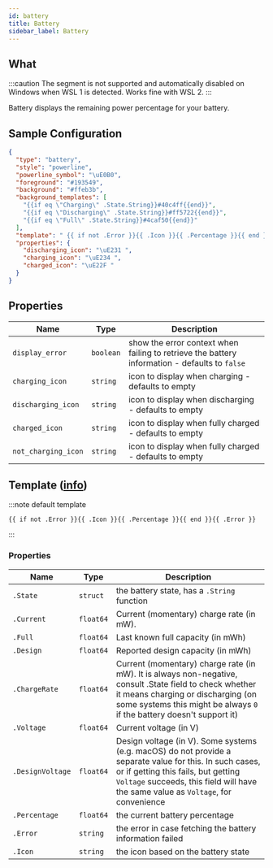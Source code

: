 ```yaml
---
id: battery
title: Battery
sidebar_label: Battery
---
```


## What

:::caution
The segment is not supported and automatically disabled on Windows when WSL 1 is detected. Works fine with WSL 2.
:::

Battery displays the remaining power percentage for your battery.

## Sample Configuration

```json
{
  "type": "battery",
  "style": "powerline",
  "powerline_symbol": "\uE0B0",
  "foreground": "#193549",
  "background": "#ffeb3b",
  "background_templates": [
    "{{if eq \"Charging\" .State.String}}#40c4ff{{end}}",
    "{{if eq \"Discharging\" .State.String}}#ff5722{{end}}",
    "{{if eq \"Full\" .State.String}}#4caf50{{end}}"
  ],
  "template": " {{ if not .Error }}{{ .Icon }}{{ .Percentage }}{{ end }}\uF295 ",
  "properties": {
    "discharging_icon": "\uE231 ",
    "charging_icon": "\uE234 ",
    "charged_icon": "\uE22F "
  }
}
```

## Properties

| Name                | Type      | Description                                                                                   |
| ------------------- | --------- | --------------------------------------------------------------------------------------------- |
| `display_error`     | `boolean` | show the error context when failing to retrieve the battery information - defaults to `false` |
| `charging_icon`     | `string`  | icon to display when charging - defaults to empty                                             |
| `discharging_icon`  | `string`  | icon to display when discharging - defaults to empty                                          |
| `charged_icon`      | `string`  | icon to display when fully charged - defaults to empty                                        |
| `not_charging_icon` | `string`  | icon to display when fully charged - defaults to empty                                        |

## Template ([info][templates])

:::note default template

```template
{{ if not .Error }}{{ .Icon }}{{ .Percentage }}{{ end }}{{ .Error }}
```

:::

### Properties

| Name             | Type      | Description                                                                                                                                                                                                                           |
| ---------------- | --------- | ------------------------------------------------------------------------------------------------------------------------------------------------------------------------------------------------------------------------------------- |
| `.State`         | `struct`  | the battery state, has a `.String` function                                                                                                                                                                                           |
| `.Current`       | `float64` | Current (momentary) charge rate (in mW).                                                                                                                                                                                              |
| `.Full`          | `float64` | Last known full capacity (in mWh)                                                                                                                                                                                                     |
| `.Design`        | `float64` | Reported design capacity (in mWh)                                                                                                                                                                                                     |
| `.ChargeRate`    | `float64` | Current (momentary) charge rate (in mW). It is always non-negative, consult .State field to check whether it means charging or discharging (on some systems this might be always `0` if the battery doesn't support it)               |
| `.Voltage`       | `float64` | Current voltage (in V)                                                                                                                                                                                                                |
| `.DesignVoltage` | `float64` | Design voltage (in V). Some systems (e.g. macOS) do not provide a separate value for this. In such cases, or if getting this fails, but getting `Voltage` succeeds, this field will have the same value as `Voltage`, for convenience |
| `.Percentage`    | `float64` | the current battery percentage                                                                                                                                                                                                        |
| `.Error`         | `string`  | the error in case fetching the battery information failed                                                                                                                                                                             |
| `.Icon`          | `string`  | the icon based on the battery state                                                                                                                                                                                                   |

[colors]: /docs/configuration/colors
[battery]: https://github.com/distatus/battery/blob/master/battery.go#L78
[templates]: /docs/configuration/templates
